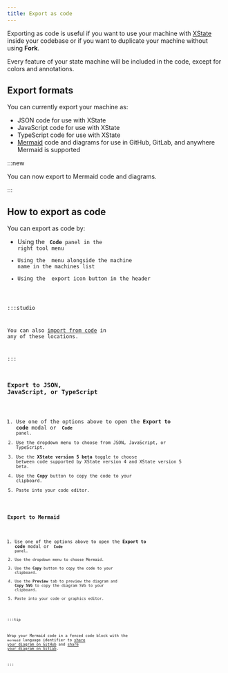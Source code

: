 ```yaml
---
title: Export as code
---
```


Exporting as code is useful if you want to use your machine with [XState](xstate/intro.mdx) inside your codebase or if you want to duplicate your machine without using **Fork**.

Every feature of your state machine will be included in the code, except for colors and annotations.

## Export formats

You can currently export your machine as:

- JSON code for use with XState
- JavaScript code for use with XState
- TypeScript code for use with XState
- [Mermaid](https://mermaid.js.org) code and diagrams for use in GitHub, GitLab, and anywhere Mermaid is supported

:::new

You can now export to Mermaid code and diagrams.

:::

## How to export as code

You can export as code by:
- Using the <Code size={18} /> **Code** panel in the right tool menu
- Using the <MoreHorizontal size={18} /> menu alongside the machine name in the machines list
- Using the <Upload size={18} /> export icon button in the header

:::studio

You can also [import from code](import-from-code.mdx) in any of these locations.

:::

### Export to JSON, JavaScript, or TypeScript

1. Use one of the options above to open the **Export to code** modal or <Code size={18} /> **Code** panel.
2. Use the dropdown menu to choose from JSON, JavaScript, or TypeScript.
3. Use the **XState version 5 beta** toggle to choose between code supported by XState version 4 and XState version 5 beta.
4. Use the **Copy** button to copy the code to your clipboard.
5. Paste into your code editor.

### Export to Mermaid

1. Use one of the options above to open the **Export to code** modal or <Code size={18} /> **Code** panel.
2. Use the dropdown menu to choose Mermaid.
3. Use the **Copy** button to copy the code to your clipboard.
4. Use the **Preview** tab to preview the diagram and **Copy SVG** to copy the diagram SVG to your clipboard.
5. Paste into your code or graphics editor.

:::tip

Wrap your Mermaid code in a fenced code block with the `mermaid` language identifier to [share your diagram on GitHub](https://docs.github.com/en/get-started/writing-on-github/working-with-advanced-formatting/creating-diagrams#creating-mermaid-diagrams) and [share your diagram on GitLab](https://handbook.gitlab.com/handbook/tools-and-tips/mermaid/).

:::